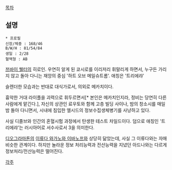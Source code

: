[[목차]]

== 설명 ==
 * 프로필
 신장/체중 : 168/46
 B/W/H : 81/54/84
 생일 : 2/28
 혈액형 : AB

[[쯔바이 웰터]]의 히로인. 우연히 알게 된 쿄시로를 이리저리 휘말리게 하면서, 누구든 가리지 않고 돌아 다니는 재앙의 중심 '하트 오브 메일슈트롬'. 애칭은 '트리에랴'

슬렌더한 모습과는 반대로 대식가로서, 의외로 메카치이다.

흉악한 거대 라이플을 괴력으로 휘두르면서[* 본인은 메카치인지라, 정비는 당연히 다른 사람에게 맡긴다.], 자신의 상관인 료우토와 함께 고층 빌딩 사이나, 밤의 창소시를 매일 밤 돌아 다니면서, 시내에 침입한 엘시드의 정보수집생체병기를 사냥하고 있다.

사실 디졸브와 인간의 혼혈시험 과정에서 탄생한 테스트 차일드이다. 덤으로 애칭인 '트리에랴'는 러시아어로 서수사로서 3을 의미한다.

[[디오그라마톤]]의 [[이류다 와가노와 이바노프]]와 상당히 닮았는데, 사실 그 이류다와는 자매 비슷한 관계이다. 하지만 놀라운 정보 처리능력과 전산능력을 지녔던 아드나와는 다르게 정보처리/전산능력은 떨어진다. 

[[각주]]
